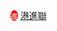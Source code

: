 <span style="height:{{{1|20px}}}; width:{{{1|20px}}};text-align:center; font-size:85%; color:#FFFFFF; display:inline-block; background:#FF0000;border-radius:50%">進</span>&nbsp;[[香港協進聯盟|港進聯]]<noinclude>
{{Documentation}}
[[Category:香港政党标示模板|{{PAGENAME}}]]
</noinclude>